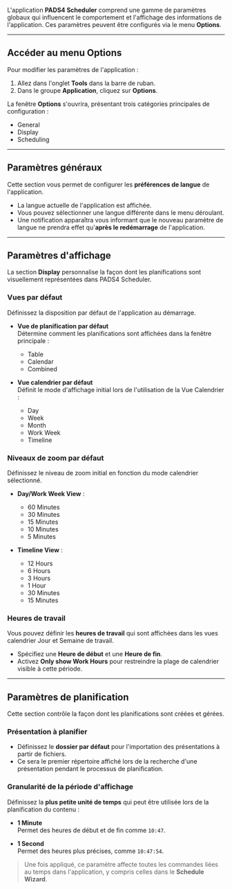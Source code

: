 L'application **PADS4 Scheduler** comprend une gamme de paramètres globaux qui influencent le comportement et l'affichage des informations de l'application. Ces paramètres peuvent être configurés via le menu **Options**.

***

## Accéder au menu Options

Pour modifier les paramètres de l'application :

1. Allez dans l'onglet **Tools** dans la barre de ruban.
2. Dans le groupe **Application**, cliquez sur **Options**.

La fenêtre **Options** s'ouvrira, présentant trois catégories principales de configuration :

* General
* Display
* Scheduling

***

## Paramètres généraux

Cette section vous permet de configurer les **préférences de langue** de l'application.

* La langue actuelle de l'application est affichée.
* Vous pouvez sélectionner une langue différente dans le menu déroulant.
* Une notification apparaîtra vous informant que le nouveau paramètre de langue ne prendra effet qu'**après le redémarrage** de l'application.

***

## Paramètres d'affichage

La section **Display** personnalise la façon dont les planifications sont visuellement représentées dans PADS4 Scheduler.

### Vues par défaut

Définissez la disposition par défaut de l'application au démarrage.

* **Vue de planification par défaut**\
  Détermine comment les planifications sont affichées dans la fenêtre principale :
  * Table
  * Calendar
  * Combined

* **Vue calendrier par défaut**\
  Définit le mode d'affichage initial lors de l'utilisation de la Vue Calendrier :
  * Day
  * Week
  * Month
  * Work Week
  * Timeline

### Niveaux de zoom par défaut

Définissez le niveau de zoom initial en fonction du mode calendrier sélectionné.

* **Day/Work Week View** :
  * 60 Minutes
  * 30 Minutes
  * 15 Minutes
  * 10 Minutes
  * 5 Minutes

* **Timeline View** :
  * 12 Hours
  * 6 Hours
  * 3 Hours
  * 1 Hour
  * 30 Minutes
  * 15 Minutes

### Heures de travail

Vous pouvez définir les **heures de travail** qui sont affichées dans les vues calendrier Jour et Semaine de travail.

* Spécifiez une **Heure de début** et une **Heure de fin**.
* Activez **Only show Work Hours** pour restreindre la plage de calendrier visible à cette période.

***

## Paramètres de planification

Cette section contrôle la façon dont les planifications sont créées et gérées.

### Présentation à planifier

* Définissez le **dossier par défaut** pour l'importation des présentations à partir de fichiers.
* Ce sera le premier répertoire affiché lors de la recherche d'une présentation pendant le processus de planification.

### Granularité de la période d'affichage

Définissez la **plus petite unité de temps** qui peut être utilisée lors de la planification du contenu :

* **1 Minute**\
  Permet des heures de début et de fin comme `10:47`.

* **1 Second**\
  Permet des heures plus précises, comme `10:47:54`.

> Une fois appliqué, ce paramètre affecte toutes les commandes liées au temps dans l'application, y compris celles dans le **Schedule Wizard**.

